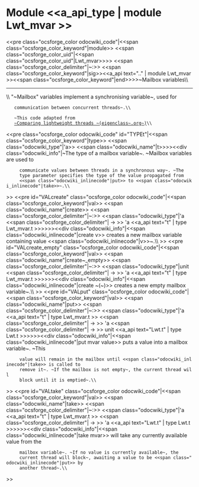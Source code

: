 =Module <<a_api_type | module Lwt_mvar >> =
<<pre class="ocsforge_color odocwiki_code"|<<span class="ocsforge_color_keyword"|module>> <<span class="ocsforge_color_uid"|<<span class="ocsforge_color_uid"|Lwt_mvar>>>> <<span class="ocsforge_color_delimiter"|~:>> <<span class="ocsforge_color_keyword"|sig>><<a_api text=".." | module Lwt_mvar >><<span class="ocsforge_color_keyword"|end>>>>~Mailbox variables\\

----
\\
"~Mailbox" variables implement a synchronising variable~, used for
    communication between concurrent threads~.\\


    ~This code adapted from
    [[http://eigenclass.org/hiki.rb?cmd=view&p=lightweight-threads-with-lwt|~Comparing lightweight threads ~(eigenclass~.org~)]]\\
<<pre class="ocsforge_color odocwiki_code" id="TYPEt"|<<span class="ocsforge_color_keyword"|type>> <<span class="odocwiki_type"|'a>> <<span class="odocwiki_name"|t>>>><<div class="odocwiki_info"|~The type of a mailbox variable~. ~Mailbox variables are used to
      communicate values between threads in a synchronous way~. ~The
      type parameter specifies the type of the value propagated from
      <<span class="odocwiki_inlinecode"|put>> to <<span class="odocwiki_inlinecode"|take>>~.\\
>>
<<pre id="VALcreate" class="ocsforge_color odocwiki_code"|<<span class="ocsforge_color_keyword"|val>> <<span class="odocwiki_name"|create>> <<span class="ocsforge_color_delimiter"|~:>> <<span class="odocwiki_type"|'a <<span class="ocsforge_color_delimiter"| -> >> 'a <<a_api text="t" | type Lwt_mvar.t >>>>>><<div class="odocwiki_info"|<<span class="odocwiki_inlinecode"|create v>> creates a new mailbox variable containing value <<span class="odocwiki_inlinecode"|v>>~.\\
>>
<<pre id="VALcreate_empty" class="ocsforge_color odocwiki_code"|<<span class="ocsforge_color_keyword"|val>> <<span class="odocwiki_name"|create~_empty>> <<span class="ocsforge_color_delimiter"|~:>> <<span class="odocwiki_type"|unit <<span class="ocsforge_color_delimiter"| -> >> 'a <<a_api text="t" | type Lwt_mvar.t >>>>>><<div class="odocwiki_info"|<<span class="odocwiki_inlinecode"|create ~(~)>> creates a new empty mailbox variable~.\\
>>
<<pre id="VALput" class="ocsforge_color odocwiki_code"|<<span class="ocsforge_color_keyword"|val>> <<span class="odocwiki_name"|put>> <<span class="ocsforge_color_delimiter"|~:>> <<span class="odocwiki_type"|'a <<a_api text="t" | type Lwt_mvar.t >> <<span class="ocsforge_color_delimiter"| -> >> 'a <<span class="ocsforge_color_delimiter"| -> >> unit <<a_api text="Lwt.t" | type Lwt.t >>>>>><<div class="odocwiki_info"|<<span class="odocwiki_inlinecode"|put mvar value>> puts a value into a mailbox variable~. ~This
      value will remain in the mailbox until <<span class="odocwiki_inlinecode"|take>> is called to
      remove it~. ~If the mailbox is not empty~, the current thread will
      block until it is emptied~.\\
>>
<<pre id="VALtake" class="ocsforge_color odocwiki_code"|<<span class="ocsforge_color_keyword"|val>> <<span class="odocwiki_name"|take>> <<span class="ocsforge_color_delimiter"|~:>> <<span class="odocwiki_type"|'a <<a_api text="t" | type Lwt_mvar.t >> <<span class="ocsforge_color_delimiter"| -> >> 'a <<a_api text="Lwt.t" | type Lwt.t >>>>>><<div class="odocwiki_info"|<<span class="odocwiki_inlinecode"|take mvar>> will take any currently available value from the
      mailbox variable~. ~If no value is currently available~, the
      current thread will block~, awaiting a value to be <<span class="odocwiki_inlinecode"|put>> by
      another thread~.\\
>>
